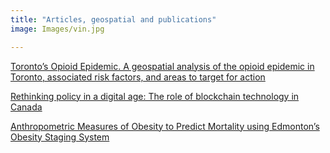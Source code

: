 ```yaml
---
title: "Articles, geospatial and publications"
image: Images/vin.jpg 

---
```


[Toronto’s Opioid Epidemic. A geospatial analysis of the opioid epidemic in Toronto, associated risk factors, and areas to target for action](https://storymaps.arcgis.com/stories/9b512757b2a54529a04676a5b0431c35)


 [Rethinking policy in a digital age: The role of blockchain technology in Canada
](https://healthydebate.ca/2023/04/topic/policy-digital-age-blockchain)


[Anthropometric Measures of Obesity to Predict Mortality using Edmonton’s Obesity
Staging System](http://www.annexpublishers.com/articles/JNH/8102-Anthropometric-Measures-of-Obesity-to-Predict.pdf)




